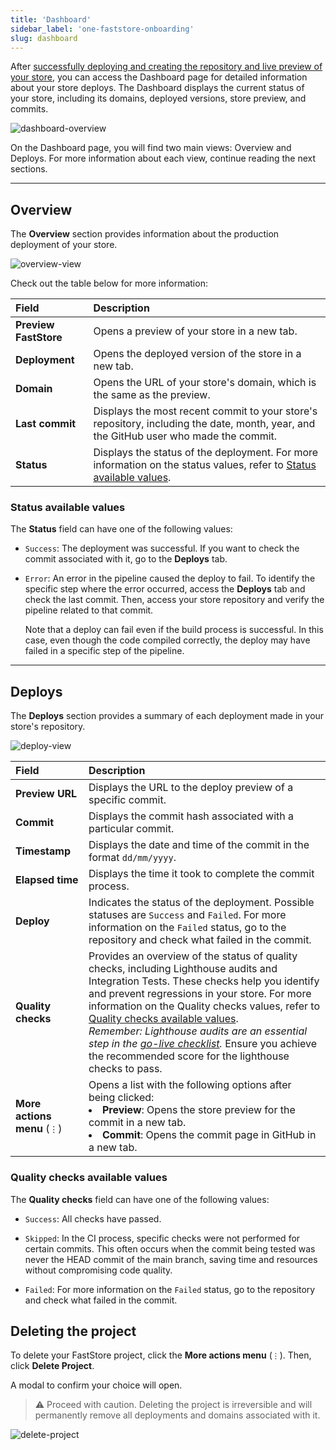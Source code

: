 ```yaml
---
title: 'Dashboard'
sidebar_label: 'one-faststore-onboarding'
slug: dashboard
---
```


After [successfully deploying and creating the repository and live preview of your store](https://developers.vtex.com/https://deploy-preview-563--elated-hoover-5c29bf.netlify.app/docs/guides/faststore/1-faststore-onboarding-onboarding#step-2-deploying-the-project), 
you can access the Dashboard page for detailed information about your store deploys. 
The Dashboard displays the current status of your store, including its domains, deployed versions, store preview, and commits.

![dashboard-overview](https://vtexhelp.vtexassets.com/assets/docs/src/dashboard-overview___56923825cfdcfc7018cbfe3a9aa726ee.gif)

On the Dashboard page, you will find two main views: Overview and Deploys. For more information about each view, continue reading the next sections.

---

## Overview

The **Overview** section provides information about the production deployment of your store.

![overview-view](https://vtexhelp.vtexassets.com/assets/docs/src/dashboard-view-overview___7b8f9c67ff14be86263514d62ae471f1.png)

Check out the table below for more information:

| Field                 | Description                                                                                                                                                                                          |
| :-------------------- | :--------------------------------------------------------------------------------------------------------------------------------------------------------------------------------------------------- |
| **Preview FastStore** | Opens a preview of your store in a new tab.                                                                                                                                                          |
| **Deployment**        | Opens the deployed version of the store in a new tab.                                                                                                                                                |
| **Domain**            | Opens the URL of your store's domain, which is the same as the preview.                                                                                                                              |
| **Last commit**       | Displays the most recent commit to your store's repository, including the date, month, year, and the GitHub user who made the commit.                                                                |
| **Status**            | Displays the status of the deployment. For more information on the status values, refer to [Status available values](https://developers.vtex.com/docs/guides/faststore/1-faststore-onboarding-dashboard#status-available-values). |

### Status available values

The **Status** field can have one of the following values: 
- `Success`: The deployment was successful. If you want to check the commit associated with it, go to the **Deploys** tab.

- `Error`: An error in the pipeline caused the deploy to fail. To identify the specific step where the error occurred, access the **Deploys** tab and check the last commit. 
Then, access your store repository and verify the pipeline related to that commit. 

  Note that a deploy can fail even if the build process is successful. 
  In this case, even though the code compiled correctly, the deploy may have failed in a specific step of the pipeline.

--- 

## Deploys

The **Deploys** section provides a summary of each deployment made in your store's repository.

![deploy-view](https://vtexhelp.vtexassets.com/assets/docs/src/dashboard-view-deploys___e5f04f3e5613d52e4b2864ef48134608.png)

| Field                         | Description                                                                                                                                                                                                                                                                                                                                                                                                                                                  |
| :---------------------------- | :----------------------------------------------------------------------------------------------------------------------------------------------------------------------------------------------------------------------------------------------------------------------------------------------------------------------------------------------------------------------------------------------------------------------------------------------------------- |
| **Preview URL**               | Displays the URL to the deploy preview of a specific commit.                                                                                                                                                                                                                                                                                                                                                                                                 |
| **Commit**                    | Displays the commit hash associated with a particular commit.                                                                                                                                                                                                                                                                                                                                                                                                |
| **Timestamp**                 | Displays the date and time of the commit in the format `dd/mm/yyyy`.                                                                                                                                                                                                                                                                                                                                                                                         |
| **Elapsed time**              | Displays the time it took to complete the commit process.                                                                                                                                                                                                                                                                                                                                                                                                    |
| **Deploy**                    | Indicates the status of the deployment. Possible statuses are `Success` and `Failed`. For more information on the `Failed` status, go to the repository and check what failed in the commit.                                                                                                                                                                                                                                                                 |
| **Quality checks**            | Provides an overview of the status of quality checks, including Lighthouse audits and Integration Tests. These checks help you identify and prevent regressions in your store. For more information on the Quality checks values, refer to [Quality checks available values](http://developers.vtex.com/docs/guides/faststore/1-faststore-onboarding-dashboard#quality-checks-available-values). <br>*Remember: Lighthouse audits are an essential step in the [go-live checklist](https://developers.vtex.com/docs/guides/faststore/go-live-overview#go-live-checklist).* Ensure you achieve the recommended score for the lighthouse checks to pass. |
| **More actions menu** (`⋮`)    | Opens a list with the following options after being clicked: <li>**Preview**: Opens the store preview for the commit in a new tab.</li>  <li>**Commit**: Opens the commit page in GitHub in a new tab.</li>                                                                                                                                                                                                                                                 |

### Quality checks available values

The **Quality checks** field can have one of the following values:

- `Success`: All checks have passed.

- `Skipped`: In the CI process, specific checks were not performed for certain commits. 
This often occurs when the commit being tested was never the HEAD commit of the main branch, saving time and resources without compromising code quality.

- `Failed`: For more information on the `Failed` status, go to the repository and check what failed in the commit.
## Deleting the project

To delete your FastStore project, click the **More actions menu** (`⋮`). Then, click **Delete Project**.

A modal to confirm your choice will open.

> ⚠️  Proceed with caution. Deleting the project is irreversible and will permanently remove all deployments and domains associated with it.

![delete-project](https://vtexhelp.vtexassets.com/assets/docs/src/dashboard-delete-project___46d68be9204ce3948c1785235aeae59f.gif)
